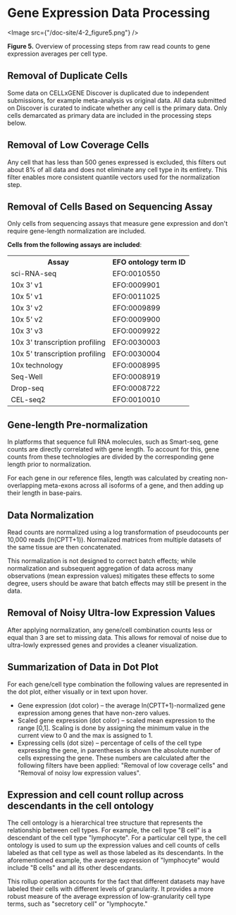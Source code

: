 # Gene Expression Data Processing

<Image src={"/doc-site/4-2_figure5.png"} />

**Figure 5.** Overview of processing steps from raw read counts to gene expression averages per cell type.

## Removal of Duplicate Cells

Some data on CELLxGENE Discover is duplicated due to independent submissions, for example meta-analysis vs original data. All data submitted on Discover is curated to indicate whether any cell is the primary data. Only cells demarcated as primary data are included in the processing steps below.

## Removal of Low Coverage Cells

Any cell that has less than 500 genes expressed is excluded, this filters out about 8% of all data and does not eliminate any cell type in its entirety. This filter enables more consistent quantile vectors used for the normalization step.

## Removal of Cells Based on Sequencing Assay

Only cells from sequencing assays that measure gene expression and don't require gene-length normalization are included.

**Cells from the following assays are included**:

<table>
  <tr>
    <th>Assay</th>
    <th>EFO ontology term ID</th>
  </tr>
  <tr>
    <td>sci-RNA-seq</td>
    <td>EFO:0010550</td>
  </tr>
  <tr>
    <td>10x 3' v1</td>
    <td>EFO:0009901</td>
  </tr>
  <tr>
    <td>10x 5' v1</td>
    <td>EFO:0011025</td>
  </tr>
  <tr>
    <td>10x 3' v2</td>
    <td>EFO:0009899</td>
  </tr>
  <tr>
    <td>10x 5' v2</td>
    <td>EFO:0009900</td>
  </tr>
  <tr>
    <td>10x 3' v3</td>
    <td>EFO:0009922</td>
  </tr>
  <tr>
    <td>10x 3' transcription profiling</td>
    <td>EFO:0030003</td>
  </tr>
  <tr>
    <td>10x 5' transcription profiling</td>
    <td>EFO:0030004</td>
  </tr>
  <tr>
    <td>10x technology</td>
    <td>EFO:0008995</td>
  </tr>
  <tr>
    <td>Seq-Well</td>
    <td>EFO:0008919</td>
  </tr>
  <tr>
    <td>Drop-seq</td>
    <td>EFO:0008722</td>
  </tr>
  <tr>
    <td>CEL-seq2</td>
    <td>EFO:0010010</td>
  </tr>
</table>

## Gene-length Pre-normalization

In platforms that sequence full RNA molecules, such as Smart-seq, gene counts are directly correlated with gene length. To account for this, gene counts from these technologies are divided by the corresponding gene length prior to normalization.

For each gene in our reference files, length was calculated by creating non-overlapping meta-exons across all isoforms of a gene, and then adding up their length in base-pairs.

## Data Normalization

Read counts are normalized using a log transformation of pseudocounts per 10,000 reads (ln(CPTT+1)).
Normalized matrices from multiple datasets of the same tissue are then concatenated.

This normalization is not designed to correct batch effects; while normalization and subsequent aggregation of data across many observations (mean expression values) mitigates these effects to some degree, users should be aware that batch effects may still be present in the data.

## Removal of Noisy Ultra-low Expression Values

After applying normalization, any gene/cell combination counts less or equal than 3 are set to missing data. This allows for removal of noise due to ultra-lowly expressed genes and provides a cleaner visualization.

## Summarization of Data in Dot Plot

For each gene/cell type combination the following values are represented in the dot plot, either visually or in text upon hover.

- Gene expression (dot color) – the average ln(CPTT+1)-normalized gene expression among genes that have non-zero values.
- Scaled gene expression (dot color) – scaled mean expression to the range [0,1]. Scaling is done by assigning the minimum value in the current view to 0 and the max is assigned to 1.
- Expressing cells (dot size) – percentage of cells of the cell type expressing the gene, in parentheses is shown the absolute number of cells expressing the gene. These numbers are calculated after the following filters have been applied: "Removal of low coverage cells" and "Removal of noisy low expression values".

## Expression and cell count rollup across descendants in the cell ontology

The cell ontology is a hierarchical tree structure that represents the relationship between cell types. For example, the cell type "B cell" is a descendant of the cell type "lymphocyte". For a particular cell type, the cell ontology is used to sum up the expression values and cell counts of cells labeled as that cell type as well as those labeled as its descendants. In the aforementioned example, the average expression of "lymphocyte" would include "B cells" and all its other descendants.

This rollup operation accounts for the fact that different datasets may have labeled their cells with different levels of granularity. It provides a more robust measure of the average expression of low-granularity cell type terms, such as "secretory cell" or "lymphocyte."
